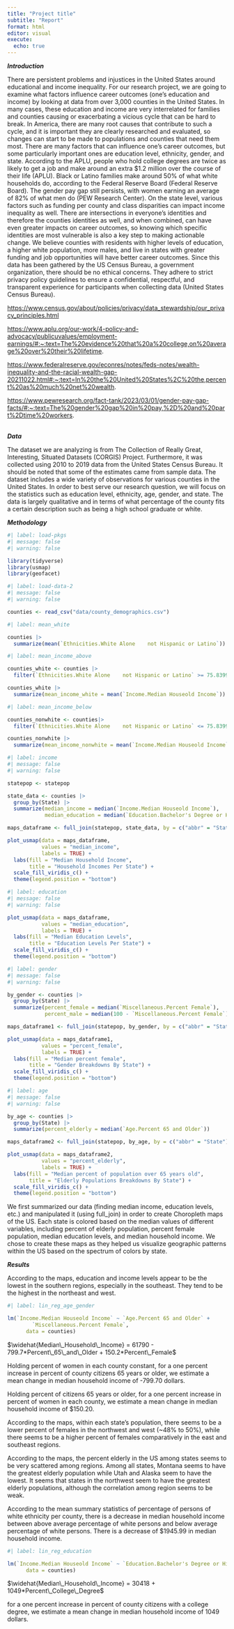 ```yaml
---
title: "Project title"
subtitle: "Report"
format: html
editor: visual
execute:
  echo: true
---
```


***Introduction***

There are persistent problems and injustices in the United States around educational and income inequality. For our research project, we are going to examine what factors influence career outcomes (one's education and income) by looking at data from over 3,000 counties in the United States. In many cases, these education and income are very interrelated for families and counties causing or exacerbating a vicious cycle that can be hard to break. In America, there are many root causes that contribute to such a cycle, and it is important they are clearly researched and evaluated, so changes can start to be made to populations and counties that need them most. There are many factors that can influence one's career outcomes, but some particularly important ones are education level, ethnicity, gender, and state. According to the APLU, people who hold college degrees are twice as likely to get a job and make around an extra \$1.2 million over the course of their life (APLU). Black or Latino families make around 50% of what white households do, according to the Federal Reserve Board (Federal Reserve Board). The gender pay gap still persists, with women earning an average of 82% of what men do (PEW Research Center). On the state level, various factors such as funding per county and class disparities can impact income inequality as well. There are intersections in everyone's identities and therefore the counties identities as well, and when combined, can have even greater impacts on career outcomes, so knowing which specific identities are most vulnerable is also a key step to making actionable change. We believe counties with residents with higher levels of education, a higher white population, more males, and live in states with greater funding and job opportunities will have better career outcomes. Since this data has been gathered by the US Census Bureau, a government organization, there should be no ethical concerns. They adhere to strict privacy policy guidelines to ensure a confidential, respectful, and transparent experience for participants when collecting data (United States Census Bureau).

<https://www.census.gov/about/policies/privacy/data_stewardship/our_privacy_principles.html>

<https://www.aplu.org/our-work/4-policy-and-advocacy/publicuvalues/employment-earnings/#:~:text=The%20evidence%20that%20a%20college,on%20average%20over%20their%20lifetime>.

<https://www.federalreserve.gov/econres/notes/feds-notes/wealth-inequality-and-the-racial-wealth-gap-20211022.html#:~:text=In%20the%20United%20States%2C%20the,percent%20as%20much%20net%20wealth>.

<https://www.pewresearch.org/fact-tank/2023/03/01/gender-pay-gap-facts/#:~:text=The%20gender%20gap%20in%20pay,%2D%20and%20part%2Dtime%20workers>.

\
***Data***

The dataset we are analyzing is from The Collection of Really Great, Interesting, Situated Datasets (CORGIS) Project. Furthermore, it was collected using 2010 to 2019 data from the United States Census Bureau. It should be noted that some of the estimates came from sample data. The dataset includes a wide variety of observations for various counties in the United States. In order to best serve our research question, we will focus on the statistics such as education level, ethnicity, age, gender, and state. The data is largely qualitative and in terms of what percentage of the county fits a certain description such as being a high school graduate or white.\

***Methodology***

```r
#| label: load-pkgs
#| message: false
#| warning: false

library(tidyverse)
library(usmap)
library(geofacet)
```

```r
#| label: load-data-2
#| message: false
#| warning: false

counties <- read_csv("data/county_demographics.csv")
```

```r
#| label: mean_white

counties |>
  summarize(mean(`Ethnicities.White Alone	 not Hispanic or Latino`))
```

```r
#| label: mean_income_above

counties_white <- counties |>
  filter(`Ethnicities.White Alone	 not Hispanic or Latino` >= 75.83992)

counties_white |>
  summarize(mean_income_white = mean(`Income.Median Houseold Income`))
```

```r
#| label: mean_income_below

counties_nonwhite <- counties|>
  filter(`Ethnicities.White Alone	 not Hispanic or Latino` <= 75.83992) 

counties_nonwhite |>
  summarize(mean_income_nonwhite = mean(`Income.Median Houseold Income`))
```

```r
#| label: income
#| message: false
#| warning: false

statepop <- statepop

state_data <- counties |>
  group_by(State) |>
  summarize(median_income = median(`Income.Median Houseold Income`),
            median_education = median(`Education.Bachelor's Degree or Higher`))

maps_dataframe <- full_join(statepop, state_data, by = c("abbr" = "State")) 

plot_usmap(data = maps_dataframe,
           values = "median_income",
           labels = TRUE) +
  labs(fill = "Median Household Income", 
       title = "Household Incomes Per State") +
  scale_fill_viridis_c() +
  theme(legend.position = "bottom") 

```

```r
#| label: education
#| message: false
#| warning: false

plot_usmap(data = maps_dataframe,
           values = "median_education",
           labels = TRUE) +
  labs(fill = "Median Education Levels", 
       title = "Education Levels Per State") +
  scale_fill_viridis_c() +
  theme(legend.position = "bottom") 

```

```r
#| label: gender
#| message: false
#| warning: false

by_gender <- counties |>
  group_by(State) |>
  summarize(percent_female = median(`Miscellaneous.Percent Female`),
            percent_male = median(100 - `Miscellaneous.Percent Female`))

maps_dataframe1 <- full_join(statepop, by_gender, by = c("abbr" = "State")) 

plot_usmap(data = maps_dataframe1,
           values = "percent_female",
           labels = TRUE) +
  labs(fill = "Median percent female", 
       title = "Gender Breakdowns By State") +
  scale_fill_viridis_c() +
  theme(legend.position = "bottom") 

```

```r
#| label: age
#| message: false
#| warning: false

by_age <- counties |>
  group_by(State) |>
  summarize(percent_elderly = median(`Age.Percent 65 and Older`))

maps_dataframe2 <- full_join(statepop, by_age, by = c("abbr" = "State")) 

plot_usmap(data = maps_dataframe2,
           values = "percent_elderly",
           labels = TRUE) +
  labs(fill = "Median percent of population over 65 years old", 
       title = "Elderly Populations Breakdowns By State") +
  scale_fill_viridis_c() +
  theme(legend.position = "bottom") 

```

We first summarized our data (finding median income, education levels, etc.) and manipulated it (using full_join) in order to create Choropleth maps of the US. Each state is colored based on the median values of different variables, including percent of elderly population, percent female population, median education levels, and median household income. We chose to create these maps as they helped us visualize geographic patterns within the US based on the spectrum of colors by state.

***Results***

According to the maps, education and income levels appear to be the lowest in the southern regions, especially in the southeast. They tend to be the highest in the northeast and west.

```r
#| label: lin_reg_age_gender

lm(`Income.Median Houseold Income` ~ `Age.Percent 65 and Older` + 
        `Miscellaneous.Percent Female`, 
      data = counties)
```

$\widehat{Median\_Household\_Income} = 61790 - 799.7*Percent\_65\_and\_Older + 150.2*Percent\_Female$

Holding percent of women in each county constant, for a one percent increase in percent of county citizens 65 years or older, we estimate a mean change in median household income of -799.70 dollars.

Holding percent of citizens 65 years or older, for a one percent increase in percent of women in each county, we estimate a mean change in median household income of \$150.20.

According to the maps, within each state's population, there seems to be a lower percent of females in the northwest and west (\~48% to 50%), while there seems to be a higher percent of females comparatively in the east and southeast regions.

According to the maps, the percent elderly in the US among states seems to be very scattered among regions. Among all states, Montana seems to have the greatest elderly population while Utah and Alaska seem to have the lowest. It seems that states in the northwest seem to have the greatest elderly populations, although the correlation among region seems to be weak.

According to the mean summary statistics of percentage of persons of white ethnicity per county, there is a decrease in median household income between above average percentage of white persons and below average percentage of white persons. There is a decrease of \$1945.99 in median household income.

```r
#| label: lin_reg_education

lm(`Income.Median Houseold Income` ~ `Education.Bachelor's Degree or Higher`, 
      data = counties)
```

$\widehat{Median\_Household\_Income} = 30418 + 1049*Percent\_College\_Degree$

for a one percent increase in percent of county citizens with a college degree, we estimate a mean change in median household income of 1049 dollars.
